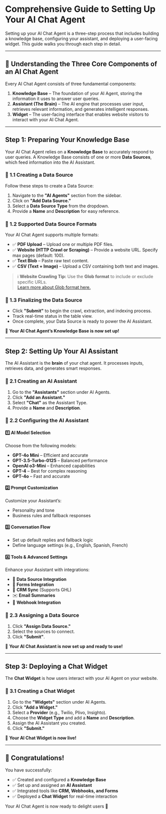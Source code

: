 # Comprehensive Guide to Setting Up Your AI Chat Agent

Setting up your AI Chat Agent is a three-step process that includes building a knowledge base, configuring your assistant, and deploying a user-facing widget. This guide walks you through each step in detail.

---

## 🧠 Understanding the Three Core Components of an AI Chat Agent

Every AI Chat Agent consists of three fundamental components:

1. **Knowledge Base** – The foundation of your AI Agent, storing the information it uses to answer user queries.  
2. **Assistant (The Brain)** – The AI engine that processes user input, retrieves relevant information, and generates intelligent responses.  
3. **Widget** – The user-facing interface that enables website visitors to interact with your AI Chat Agent.

---

## Step 1: Preparing Your Knowledge Base

Your AI Chat Agent relies on a **Knowledge Base** to accurately respond to user queries. A Knowledge Base consists of one or more **Data Sources**, which feed information into the AI Assistant.

### 🔹 1.1 Creating a Data Source

Follow these steps to create a Data Source:

1. Navigate to the **"AI Agents"** section from the sidebar.
2. Click on **"Add Data Source."**
3. Select a **Data Source Type** from the dropdown.
4. Provide a **Name** and **Description** for easy reference.

### 🔹 1.2 Supported Data Source Formats

Your AI Chat Agent supports multiple formats:

- ✅ **PDF Upload** – Upload one or multiple PDF files.  
- ✅ **Website (HTTP Crawl or Scraping)** – Provide a website URL. Specify max pages (default: 100).  
- ✅ **Text Blob** – Paste raw text content.  
- ✅ **CSV (Text + Image)** – Upload a CSV containing both text and images.

> ℹ️ **Website Crawling Tip:** Use the **Glob format** to include or exclude specific URLs.  
> [Learn more about Glob format here.](#)

### 🔹 1.3 Finalizing the Data Source

- Click **"Submit"** to begin the crawl, extraction, and indexing process.  
- Track real-time status in the table view.  
- Once complete, your Data Source is ready to power the AI Assistant.

🎯 **Your AI Chat Agent’s Knowledge Base is now set up!**

---

## Step 2: Setting Up Your AI Assistant

The AI Assistant is the **brain** of your chat agent. It processes inputs, retrieves data, and generates smart responses.

### 🔹 2.1 Creating an AI Assistant

1. Go to the **"Assistants"** section under AI Agents.
2. Click **"Add an Assistant."**
3. Select **"Chat"** as the Assistant Type.
4. Provide a **Name** and **Description**.

### 🔹 2.2 Configuring the AI Assistant

#### 1️⃣ AI Model Selection

Choose from the following models:

- **GPT-4o Mini** – Efficient and accurate  
- **GPT-3.5-Turbo-0125** – Balanced performance  
- **OpenAI o3-Mini** – Enhanced capabilities  
- **GPT-4** – Best for complex reasoning  
- **GPT-4o** – Fast and accurate  

#### 2️⃣ Prompt Customization

Customize your Assistant’s:

- Personality and tone  
- Business rules and fallback responses  

#### 3️⃣ Conversation Flow

- Set up default replies and fallback logic  
- Define language settings (e.g., English, Spanish, French)

#### 4️⃣ Tools & Advanced Settings

Enhance your Assistant with integrations:

- 🔗 **Data Source Integration**  
- 📝 **Forms Integration**  
- 📒 **CRM Sync** (Supports GHL)  
- ✉️ **Email Summaries**  
- 🔁 **Webhook Integration**

### 🔹 2.3 Assigning a Data Source

1. Click **"Assign Data Source."**  
2. Select the sources to connect.  
3. Click **"Submit"**.

🎯 **Your AI Chat Assistant is now set up and ready to use!**

---

## Step 3: Deploying a Chat Widget

The **Chat Widget** is how users interact with your AI Agent on your website.

### 🔹 3.1 Creating a Chat Widget

1. Go to the **"Widgets"** section under AI Agents.  
2. Click **"Add a Widget."**  
3. Select a **Provider** (e.g., Twilio, Plivo, Insighto).  
4. Choose the **Widget Type** and add a **Name** and **Description**.  
5. Assign the AI Assistant you created.  
6. Click **"Submit."**

🎯 **Your AI Chat Widget is now live!**

---

## 🎉 Congratulations!

You have successfully:

- ✅ Created and configured a **Knowledge Base**
- ✅ Set up and assigned an **AI Assistant**
- ✅ Integrated tools like **CRM, Webhooks, and Forms**
- ✅ Deployed a **Chat Widget** for real-time interaction

Your AI Chat Agent is now ready to delight users 🚀
